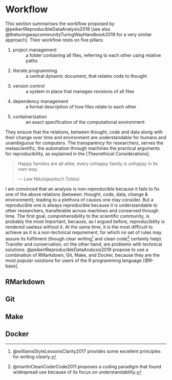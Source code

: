 # Workflow

This section summarises the workflow proposed by @peikertReproducibleDataAnalysis2019 [see also @theturingwaycommunityTuringWayHandbook2019 for a very similar approach].
Their workflow rests on five pillars:

1. project management
: a folder containing all files, referring to each other using relative paths

2. literate programming
: a central dynamic document, that relates code to thought

3. version control
: a system in place that manages revisions of all files

4. dependency management
: a formal description of how files relate to each other

5. containerization
: an exact specification of the computational environment

They ensure that the relations, between thought, code and data along with their change over time and environment are understandable for humans and unambiguous for computers.
The transparency for researchers, serves the metascientific, the automation through machines the practical arguments for reproducibility, as explained in the [Theorethical Considerations].

> Happy families are all alike; every unhappy family is unhappy in its own way.
>
> --- Lew Nikolajewitsch Tolstoi

I am convinced that an analysis is non-reproducible because it fails to fix one of the above relations (between: thought, code, data, change & environment); leading to a plethora of causes one may consider.
But a reproducible one is always reproducible because it is understandable to other researchers, transferable across machines and conserved through time.
The first goal, comprehensibility to the scientific community, is probably the most important, because, as I argued before, reproducibility is rendered useless without it.
At the same time, it is the most difficult to achieve as it is a non-technical requirement, for which no set of rules may assure its fulfilment (though clear writing[^writing] and clean code[^clean] certainly help).
Transfer and conservation, on the other hand, are problems with technical solutions. @peikertReproducibleDataAnalysis2019 propose to use a combination of RMarkdown, Git, Make, and Docker, because they are the most popular solutions for users of the R programming language [@R-base].

[^writing]: @williamsStyleLessonsClarity2017 provides some excellent principles for writing clearly.

[^clean]: @martinCleanCoderCode2011 proposes a coding paradigm that found widespread use because of its focus on understandability.

## RMarkdown

## Git

## Make

## Docker
